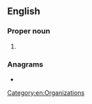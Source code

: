==English==
{{wikipedia|Association of Train Operating Companies}}

===Proper noun===
{{en-proper noun}}

# {{lb|en|rail transport}} {{acronym of|en|[[association|Association]] [[of|Of]] [[train|Train]] [[operating|Operating]] [[companies|Companies]]}}

===Anagrams===
* {{anagrams|en|a=acot|CATO|Cato|Cota|TACO|coat|octa|octa-|taco}}

[[Category:en:Organizations]]